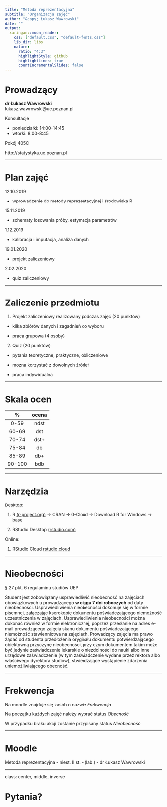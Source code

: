 ```yaml
---
title: "Metoda reprezentacyjna"
subtitle: "Organizacja zajęć"
author: "&copy; Łukasz Wawrowski"
date: ""
output:
  xaringan::moon_reader:
    css: ["default.css", "default-fonts.css"]
    lib_dir: libs
    nature:
      ratio: "4:3"
      highlightStyle: github
      highlightLines: true
      countIncrementalSlides: false
---
```


# Prowadzący

__dr Łukasz Wawrowski__  
lukasz.wawrowski@ue.poznan.pl

Konsultacje 

- poniedziałki: 14:00-14:45
- wtorki: 8:00-8:45

Pokój 405C

http://statystyka.ue.poznan.pl

---

# Plan zajęć

12.10.2019

- wprowadzenie do metody reprezentacyjnej i środowiska R

15.11.2019

- schematy losowania próby, estymacja parametrów

1.12.2019

- kalibracja i imputacja, analiza danych 

19.01.2020

- projekt zaliczeniowy

2.02.2020

- quiz zaliczeniowy

---

# Zaliczenie przedmiotu

1. Projekt zaliczeniowy realizowany podczas zajęć (20 punktów)

  - kilka zbiórów danych i zagadnień do wyboru

  - praca grupowa (4 osoby)

2. Quiz (20 punktów)

  - pytania teoretyczne, praktyczne, obliczeniowe

  - można korzystać z dowolnych źródeł

  - praca indywidualna

---

# Skala ocen

|  %  | ocena |
|:---:|:-----:|
|0-59 | ndst  |
|60-69| dst   |
|70-74| dst+  |
|75-84| db    |
|85-89| db+   |
|90-100| bdb  |

---

# Narzędzia

Desktop:

1. R [(r-project.org)](https://www.r-project.org/) -> CRAN -> 0-Cloud -> Download R for Windows -> base

2. RStudio Desktop [(rstudio.com)](https://www.rstudio.com/products/rstudio/download/)

Online:

1. RStudio Cloud [rstudio.cloud](https://rstudio.cloud/)

---

# Nieobecności

§ 27 pkt. 6 regulaminu studiów UEP

Student jest zobowiązany usprawiedliwić nieobecność na zajęciach obowiązkowych
u prowadzącego __w ciągu 7 dni roboczych__ od daty nieobecności. Usprawiedliwienia
nieobecności dokonuje się w formie pisemnej, załączając kserokopię dokumentu
poświadczającego niemożność uczestniczenia w zajęciach. Usprawiedliwienia
nieobecności można dokonać również w formie elektronicznej, poprzez przesłanie na
adres e-mail prowadzącego zajęcia skanu dokumentu poświadczającego niemożność
stawiennictwa na zajęciach. Prowadzący zajęcia ma prawo żądać od studenta
przedłożenia oryginału dokumentu potwierdzającego obiektywną przyczynę
nieobecności, przy czym dokumentem takim może być jedynie zaświadczenie lekarskie
o niezdolności do nauki albo inne urzędowe zaświadczenie (w tym zaświadczenie
wydane przez rektora albo właściwego dyrektora studiów), stwierdzające wystąpienie
zdarzenia uniemożliwiającego obecność. 

---

# Frekwencja

Na moodle znajduje się zasób o nazwie _Frekwencja_

Na początku każdych zajęć należy wybrać status _Obecność_

W przypadku braku akcji zostanie przypisany status _Nieobecność_

---

# Moodle

Metoda reprezentacyjna - niest. II st. - (lab.) - dr Łukasz Wawrowski

---

class: center, middle, inverse

# Pytania?